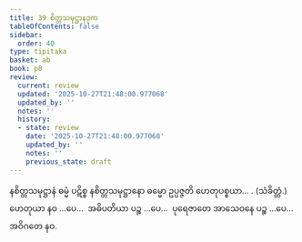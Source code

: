 ```yaml
---
title: 39 စိတ္တသမုဋ္ဌာနဒုက
tableOfContents: false
sidebar:
  order: 40
type: tipitaka
basket: ab
book: p8
review:
  current: review
  updated: '2025-10-27T21:48:00.977068'
  updated_by: ''
  notes: ''
  history:
  - state: review
    date: '2025-10-27T21:48:00.977068'
    updated_by: ''
    notes: ''
    previous_state: draft
---
```



<ReviewStatus review={frontmatter.review} showDetails={true} />

<HypothesisAnnotation frontmatter={frontmatter} />

<DynamicBreadcrumb />

<Division number="58" book="p8" e="ch" v="40" p="94">

<Paragraph number="184" book="p8">
နစိတ္တသမုဋ္ဌာနံ ဓမ္မံ ပဋိစ္စ နစိတ္တသမုဋ္ဌာနော ဓမ္မော ဥပ္ပဇ္ဇတိ ဟေတုပစ္စယာ… . (သံခိတ္တံ.)
</Paragraph>

<Paragraph number="185" book="p8">
ဟေတုယာ နဝ …ပေ…  အဓိပတိယာ ပဉ္စ …ပေ…  ပုရေဇာတေ အာသေဝနေ ပဉ္စ …ပေ…  အဝိဂတေ နဝ.
</Paragraph>
</Division>